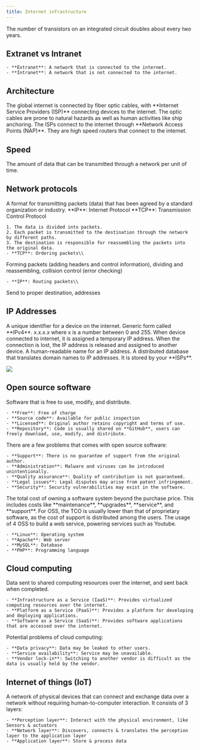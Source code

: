 ```yaml
---
title: Internet infrastructure
---
```



<Block variant="secondary" title="Moore's Law">
The number of transistors on an integrated circuit doubles about every two years.
</Block>



## Extranet vs Intranet



    - **Extranet**: A network that is connected to the internet.
    - **Intranet**: A network that is not connected to the internet.


## Architecture



<Block variant="primary" title="ISP">
The global internet is connected by fiber optic cables, with **Internet Service Providers (ISP)** connecting devices to the internet. The optic cables are prone to natural hazards as well as human activities like ship anchoring.
</Block>



<Block variant="primary" title="NAP">
The ISPs connect to the internet through **Network Access Points (NAP)**. They are high speed routers that connect to the internet.
</Block>



## Speed



<Block variant="primary" title="Bandwidth">
The amount of data that can be transmitted through a network per unit of time.
</Block>



## Network protocols





<Block variant="primary" title="Protocol">
A format for transmitting packets (data) that has been agreed by a standard organization or industry.
**IP**: Internet Protocol
**TCP**: Transmission Control Protocol
</Block>



<Block variant="secondary" title="Packet switching">

    1. The data is divided into packets.
    2. Each packet is transmitted to the destination through the network by different paths.
    3. The destination is responsible for reassembling the packets into the original data.
    - **TCP**: Ordering packets\\
Forming packets (adding headers and control information), dividing and reassembling, collision control (error checking)

    - **IP**: Routing packets\\
Send to proper destination, addresses
</Block>



## IP Addresses




<Block variant="primary" title="IP Address">
A unique identifier for a device on the internet. Generic form called **IPv4**.
x.x.x.x where x is a number between 0 and 255.
</Block>



<Block variant="secondary" title="Dynamic IP addresses">
When device connected to internet, it is assigned a temporary IP address. When the connection is lost, the IP address is released and assigned to another device.
</Block>



<Block variant="primary" title="Domain Name">
A human-readable name for an IP address.
</Block>



<Block variant="primary" title="Domain Name System (DNS)">
A distributed database that translates domain names to IP addresses. It is stored by your **ISPs**.
</Block>



![](./images/tld.png)




## Open source software



<Block variant="primary" title="Open source software (OSS)">
Software that is free to use, modify, and distribute.

    - **Free**: Free of charge
    - **Source code**: Available for public inspection
    - **Licensed**: Original author retains copyright and terms of use.
    - **Repository**: Code is usually shared on **GitHub**, users can freely download, use, modify, and distribute.
</Block>


There are a few problems that comes with open source software:


    - **Support**: There is no guarantee of support from the original author.
    - **Administration**: Malware and viruses can be introduced unintentionally.
    - **Quality assurance**: Quality of contribution is not guaranteed.
    - **Legal issues**: Legal disputes may arise from patent infringement.
    - **Security**: Security vulnerabilities may exist in the software.



<Block variant="primary" title="Total cost of ownership (TCO)">
The total cost of owning a software system beyond the purchase price. This includes costs like **maintenance**, **upgrades**, **service**, and **support**.
For OSS, the TCO is usually lower than that of proprietary software, as the cost of support is distributed among the users.
</Block>



<Block variant="primary" title="LAMP stack">
The usage of 4 OSS to build a web service, powering services such as Youtube.

    - **Linux**: Operating system
    - **Apache**: Web server
    - **MySQL**: Database
    - **PHP**: Programming language
</Block>



## Cloud computing



<Block variant="primary" title="Cloud computing">
Data sent to shared computing resources over the internet, and sent back when completed.
</Block>



<Block variant="secondary" title="Cloud computing models">

    - **Infrastructure as a Service (IaaS)**: Provides virtualized computing resources over the internet.
    - **Platform as a Service (PaaS)**: Provides a platform for developing and deploying applications.
    - **Software as a Service (SaaS)**: Provides software applications that are accessed over the internet.
</Block>


Potential problems of cloud computing:


    - **Data privacy**: Data may be leaked to other users.
    - **Service availability**: Service may be unavailable.
    - **Vendor lock-in**: Switching to another vendor is difficult as the data is usually held by the vendor.


## Internet of things (IoT)


<Block variant="primary" title="Internet of things (IoT)">
A network of physical devices that can connect and exchange data over a network without requiring human-to-computer interaction. It consists of 3 layers:

    - **Perception layer**: Interact with the physical environment, like Sensors & actuators
    - **Network layer**: Discovers, connects & translates the perception layer to the application layer
    - **Application layer**: Store & process data
</Block>
